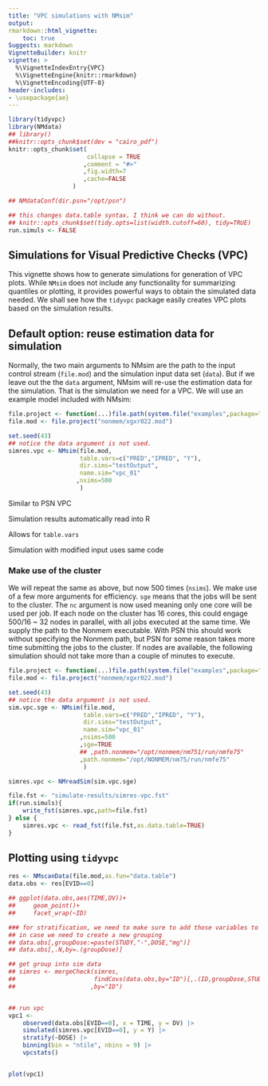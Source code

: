 ```yaml
---
title: "VPC simulations with NMsim"
output:
rmarkdown::html_vignette:
    toc: true
Suggests: markdown
VignetteBuilder: knitr
vignette: >
  %\VignetteIndexEntry{VPC}
  %\VignetteEngine{knitr::rmarkdown}
  %\VignetteEncoding{UTF-8}
header-includes:
- \usepackage{ae}
---
```


```r
library(tidyvpc)
library(NMdata)
## library()
##knitr::opts_chunk$set(dev = "cairo_pdf")
knitr::opts_chunk$set(
                      collapse = TRUE
                     ,comment = "#>"
                     ,fig.width=7
                     ,cache=FALSE
                  )

## NMdataConf(dir.psn="/opt/psn")

## this changes data.table syntax. I think we can do without.
## knitr::opts_chunk$set(tidy.opts=list(width.cutoff=60), tidy=TRUE)
run.simuls <- FALSE
```

## Simulations for Visual Predictive Checks (VPC)
This vignette shows how to generate simulations for generation of VPC
plots. While `NMsim` does not include any functionality for summarizing quantiles or plotting, it provides powerful ways to obtain the simulated data needed. We shall see how the `tidyvpc` package easily creates VPC plots based on the simulation results.

## Default option: reuse estimation data for simulation
Normally, the two main arguments to NMsim are the path to the input
control stream (`file.mod`) and the simulation input data set
(`data`). But if we leave out the the `data` argument, NMsim will
re-use the estimation data for the simulation. That is the simulation
we need for a VPC. We will use an example model included with NMsim:

```r
file.project <- function(...)file.path(system.file("examples",package="NMsim"),...)
file.mod <- file.project("nonmem/xgxr022.mod")

set.seed(43)
## notice the data argument is not used.
simres.vpc <- NMsim(file.mod,
                    table.vars=c("PRED","IPRED", "Y"),
                    dir.sims="testOutput",
                    name.sim="vpc_01"
                   ,nsims=500
                    )

```

Similar to PSN VPC

Simulation results automatically read into R

Allows for `table.vars`

Simulation with modified input uses same code

### Make use of the cluster
We will repeat the same as above, but now 500 times (`nsims`). We make
use of a few more arguments for efficiency. `sge` means that the jobs
will be sent to the cluster. The `nc` argument is now used meaning
only one core will be used per job. If each node on the cluster has 16
cores, this could engage 500/16 ~ 32 nodes in parallel, with all jobs
executed at the same time. We supply the path to the Nonmem executable. With PSN this should work without specifying the Nonmem path, but PSN for some reason takes more time submitting the jobs to the cluster. If nodes are available, the following simulation should not take more than a couple of minutes to execute.

```r
file.project <- function(...)file.path(system.file("examples",package="NMsim"),...)
file.mod <- file.project("nonmem/xgxr022.mod")

set.seed(43)
## notice the data argument is not used.
sim.vpc.sge <- NMsim(file.mod,
                     table.vars=c("PRED","IPRED", "Y"),
                     dir.sims="testOutput",
                     name.sim="vpc_01"
                    ,nsims=500
                    ,sge=TRUE
                    ## ,path.nonmem="/opt/nonmem/nm751/run/nmfe75"
                    ,path.nonmem="/opt/NONMEM/nm75/run/nmfe75"
                     )

simres.vpc <- NMreadSim(sim.vpc.sge)
```

```r
file.fst <- "simulate-results/simres-vpc.fst"
if(run.simuls){
    write_fst(simres.vpc,path=file.fst)
} else {
    simres.vpc <- read_fst(file.fst,as.data.table=TRUE)
}
```



## Plotting using `tidyvpc` 
```r
res <- NMscanData(file.mod,as.fun="data.table")
data.obs <- res[EVID==0]

## ggplot(data.obs,aes(TIME,DV))+
##     geom_point()+
##     facet_wrap(~ID)

### for stratification, we need to make sure to add those variables to the sim data. 
## in case we need to create a new grouping
## data.obs[,groupDose:=paste(STUDY,"-",DOSE,"mg")]
## data.obs[,.N,by=.(groupDose)]

## get group into sim data
## simres <- mergeCheck(simres,
##                      findCovs(data.obs,by="ID")[,.(ID,groupDose,STUDY,DOSE)]
##                     ,by="ID")


## run vpc
vpc1 <-
    observed(data.obs[EVID==0], x = TIME, y = DV) |>
    simulated(simres.vpc[EVID==0], y = Y) |>
    stratify(~DOSE) |>
    binning(bin = "ntile", nbins = 9) |>
    vpcstats()


plot(vpc1)

```
